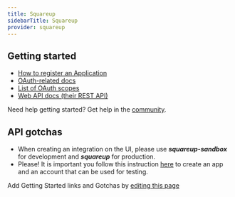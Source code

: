 ```yaml
---
title: Squareup
sidebarTitle: Squareup
provider: squareup
---
```



<Overview />
<PreBuiltTooling provider={providers[pageMetadata.provider]} />


## Getting started

-   [How to register an Application](https://developer.squareup.com/docs/square-get-started)
-   [OAuth-related docs](https://developer.squareup.com/docs/oauth-api/overview)
-   [List of OAuth scopes](https://developer.squareup.com/docs/oauth-api/square-permissions)
-   [Web API docs (their REST API)](https://developer.squareup.com/docs/sdks)

<Tip>Need help getting started? Get help in the [community](https://nango.dev/slack).</Tip>

## API gotchas

-   When creating an integration on the UI, please use **_squareup-sandbox_** for development and **_squareup_** for production.
-   Please! It is important you follow this instruction [here](https://developer.squareup.com/docs/oauth-api/walkthrough) to create an app and an account that can be used for testing.

<Note>Add Getting Started links and Gotchas by [editing this page](https://github.com/nangohq/nango/tree/master/docs-v2/integrations/all/squareup.mdx)</Note>
